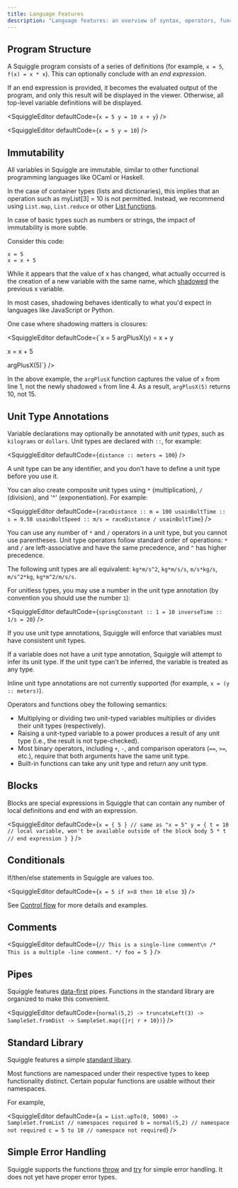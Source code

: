 ```yaml
---
title: Language Features
description: "Language features: an overview of syntax, operators, functions, and more"
---
```



## Program Structure

A Squiggle program consists of a series of definitions (for example, `x = 5`, `f(x) = x * x`). This can optionally conclude with an *end expression*.

If an end expression is provided, it becomes the evaluated output of the program, and only this result will be displayed in the viewer. Otherwise, all top-level variable definitions will be displayed.

<SquiggleEditor
  defaultCode={`x = 5
y = 10
x + y`}
/>

<SquiggleEditor
  defaultCode={`x = 5
y = 10`}
/>

## Immutability

All variables in Squiggle are immutable, similar to other functional programming languages like OCaml or Haskell.

In the case of container types (lists and dictionaries), this implies that an operation such as myList[3] = 10 is not permitted. Instead, we recommend using `List.map`, `List.reduce` or other [List functions](/docs/Api/List).

In case of basic types such as numbers or strings, the impact of immutability is more subtle.

Consider this code:

```squiggle
x = 5
x = x + 5
```

While it appears that the value of x has changed, what actually occurred is the creation of a new variable with the same name, which [shadowed](https://en.wikipedia.org/wiki/Variable_shadowing) the previous x variable.

In most cases, shadowing behaves identically to what you'd expect in languages like JavaScript or Python.

One case where shadowing matters is closures:

<SquiggleEditor
  defaultCode={`x = 5
argPlusX(y) = x + y

x = x + 5

argPlusX(5)`}
/>

In the above example, the `argPlusX` function captures the value of `x` from line 1, not the newly shadowed `x` from line 4. As a result, `argPlusX(5)` returns 10, not 15.

## Unit Type Annotations

Variable declarations may optionally be annotated with *unit types*, such as `kilograms` or `dollars`. Unit types are declared with `::`, for example:

<SquiggleEditor
  defaultCode={`distance :: meters = 100`}
/>

A unit type can be any identifier, and you don't have to define a unit type before you use it.

You can also create composite unit types using `*` (multiplication), `/` (division), and '^' (exponentiation). For example:

<SquiggleEditor
  defaultCode={`raceDistance :: m = 100
usainBoltTime :: s = 9.58
usainBoltSpeed :: m/s = raceDistance / usainBoltTime`}
/>

You can use any number of `*` and `/` operators in a unit type, but you cannot use parentheses. Unit type operators follow standard order of operations: `*` and `/` are left-associative and have the same precedence, and `^` has higher precedence.

The following unit types are all equivalent: `kg*m/s^2`, `kg*m/s/s`, `m/s*kg/s`, `m/s^2*kg`, `kg*m^2/m/s/s`.

For unitless types, you may use a number in the unit type annotation (by convention you should use the number `1`):

<SquiggleEditor
  defaultCode={`springConstant :: 1 = 10
inverseTime :: 1/s = 20`}
/>

If you use unit type annotations, Squiggle will enforce that variables must have consistent unit types.

If a variable does not have a unit type annotation, Squiggle will attempt to infer its unit type. If the unit type can't be inferred, the variable is treated as any type.

Inline unit type annotations are not currently supported (for example, `x = (y :: meters)`).

Operators and functions obey the following semantics:

- Multiplying or dividing two unit-typed variables multiplies or divides their unit types (respectively).
- Raising a unit-typed variable to a power produces a result of any unit type (i.e., the result is not type-checked).
- Most binary operators, including `+`, `-`, and comparison operators (`==`, `>=`, etc.), require that both arguments have the same unit type.
- Built-in functions can take any unit type and return any unit type.

## Blocks

Blocks are special expressions in Squiggle that can contain any number of local definitions and end with an expression.

<SquiggleEditor
defaultCode={`x = { 5 } // same as "x = 5"
y = {
  t = 10 // local variable, won't be available outside of the block body
  5 * t // end expression
}
`} />

## Conditionals

If/then/else statements in Squiggle are values too.

<SquiggleEditor
  defaultCode={`x = 5
if x<8 then 10 else 3`}
/>

See [Control flow](/docs/Guides/ControlFlow) for more details and examples.

## Comments

<SquiggleEditor
  defaultCode={`// This is a single-line comment\n
/*
This is a multiple
-line comment.
*/
foo = 5
`}
/>

## Pipes

Squiggle features [data-first](https://www.javierchavarri.com/data-first-and-data-last-a-comparison/) pipes. Functions in the standard library are organized to make this convenient.

<SquiggleEditor
  defaultCode={`normal(5,2) -> truncateLeft(3) -> SampleSet.fromDist -> SampleSet.map({|r| r + 10})`}
/>

## Standard Library

Squiggle features a simple [standard libary](/docs/Api/Dist).

Most functions are namespaced under their respective types to keep functionality distinct. Certain popular functions are usable without their namespaces.

For example,

<SquiggleEditor
  defaultCode={`a = List.upTo(0, 5000) -> SampleSet.fromList // namespaces required
b = normal(5,2) // namespace not required
c = 5 to 10 // namespace not required`}
/>

## Simple Error Handling

Squiggle supports the functions [throw](/docs/Api/Common#throw) and [try](/docs/Api/Common#try) for simple error handling. It does not yet have proper error types.

